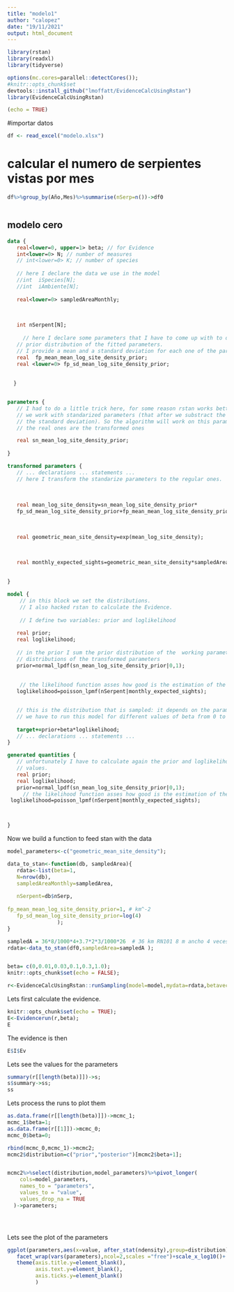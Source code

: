 ```yaml
---
title: "modelo1"
author: "calopez"
date: "19/11/2021"
output: html_document
---
```

```r
library(rstan)
library(readxl)
library(tidyverse)

options(mc.cores=parallel::detectCores());
#knitr::opts_chunk$set
devtools::install_github("lmoffatt/EvidenceCalcUsingRstan")
library(EvidenceCalcUsingRstan)

(echo = TRUE)
```

#importar datos
```r
df <- read_excel("modelo.xlsx")

```


# calcular el numero de serpientes vistas por mes
```r
df%>%group_by(Año,Mes)%>%summarise(nSerp=n())->df0



```




## modelo cero

```stan

data {
   real<lower=0, upper=1> beta; // for Evidence
   int<lower=0> N; // number of measures
   // int<lower=0> K; // number of species 
     
   // here I declare the data we use in the model
   //int  iSpecies[N];
   //int  iAmbiente[N];
   
   real<lower=0> sampledAreaMonthly;
   

   
   int nSerpent[N];
   
     // here I declare some parameters that I have to come up with to describe the 
   // prior distribution of the fitted parameters. 
   // I provide a mean and a standard deviation for each one of the parameters 
   real  fp_mean_mean_log_site_density_prior;
   real <lower=0> fp_sd_mean_log_site_density_prior;
   
   
  }


parameters {
   // I had to do a little trick here, for some reason rstan works better if 
   // we work with standarized parameters (that after we substract the mean and divide by
   // the standard deviation). So the algorithm will work on this parameters: 
   // the real ones are the transformed ones

   real sn_mean_log_site_density_prior;
   
}

transformed parameters {
   // ... declarations ... statements ...
   // here I transform the standarize parameters to the regular ones.
   
   
   
   real mean_log_site_density=sn_mean_log_site_density_prior*
   fp_sd_mean_log_site_density_prior+fp_mean_mean_log_site_density_prior;
   

   
   real geometric_mean_site_density=exp(mean_log_site_density);

   
   
   real monthly_expected_sights=geometric_mean_site_density*sampledAreaMonthly;
   

}

model {
    // in this block we set the distributions.
    // I also hacked rstan to calculate the Evidence. 
    
    // I define two variables: prior and loglikelihood
   
   real prior;
   real loglikelihood;
   
   // in the prior I sum the prior distribution of the  working parameters, all normal
   // distributions of the transformed parameters
   prior=normal_lpdf(sn_mean_log_site_density_prior|0,1);
 
   
    // the likelihood function asses how good is the estimation of the expected number of sights per month
   loglikelihood=poisson_lpmf(nSerpent|monthly_expected_sights);


   // this is the distribution that is sampled: it depends on the parameter beta
   // we have to run this model for different values of beta from 0 to 1
   
   target+=prior+beta*loglikelihood;
   // ... declarations ... statements ...
}

generated quantities {
   // unfortunately I have to calculate again the prior and loglikelihood so rstan records its
   // values. 
   real prior; 
   real loglikelihood; 
   prior=normal_lpdf(sn_mean_log_site_density_prior|0,1);
     // the likelihood function asses how good is the estimation of the expected number of sights per transect
 loglikelihood=poisson_lpmf(nSerpent|monthly_expected_sights);



}

```


Now we build a function to feed stan with the data
```r
model_parameters<-c("geometric_mean_site_density");
```


```r
data_to_stan<-function(db, sampledArea){
   rdata<-list(beta=1,
   N=nrow(db),
   sampledAreaMonthly=sampledArea,
   
   nSerpent=db$nSerp,
   
fp_mean_mean_log_site_density_prior=1, # km^-2
   fp_sd_mean_log_site_density_prior=log(4)
                );
}
```



```r
sampledA = 36*8/1000*4+3.7*2*3/1000*26  # 36 km RN101 8 m ancho 4 veces por mes, 3.7 km macuco 3m ancho 26 veces al mes
rdata<-data_to_stan(df0,sampledArea=sampledA );


beta= c(0,0.01,0.03,0.1,0.3,1.0);
knitr::opts_chunk$set(echo = FALSE);
```


```r
r<-EvidenceCalcUsingRstan::runSampling(model=model,mydata=rdata,betavector = beta, betalabel="beta",iter=4000, thin=1);

```

Lets first calculate the evidence.

```r
knitr::opts_chunk$set(echo = TRUE);
E<-Evidencerun(r,beta);
E
```


The evidence is then 
```r
E$I$Ev 
```






Lets see the values for the parameters

```r
summary(r[[length(beta)]])->s;
s$summary->ss;
ss
```


Lets process the runs to plot them

```r
as.data.frame(r[[length(beta)]])->mcmc_1;
mcmc_1$beta=1;
as.data.frame(r[[1]])->mcmc_0;
mcmc_0$beta=0;

rbind(mcmc_0,mcmc_1)->mcmc2;
mcmc2$distribution=c("prior","posterior")[mcmc2$beta+1];


mcmc2%>%select(distribution,model_parameters)%>%pivot_longer(
    cols=model_parameters,
    names_to = "parameters", 
    values_to = "value",
    values_drop_na = TRUE
  )->parameters;





```

Lets see the plot of the parameters

```r
ggplot(parameters,aes(x=value, after_stat(ndensity),group=distribution))+geom_density(aes(fill=distribution),alpha=0.2)+
   facet_wrap(vars(parameters),ncol=2,scales ="free")+scale_x_log10()+
   theme(axis.title.y=element_blank(),
         axis.text.y=element_blank(),
         axis.ticks.y=element_blank()
         )
```
